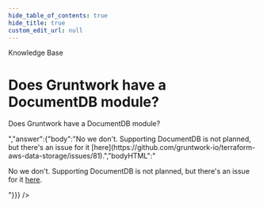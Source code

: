 ```yaml
---
hide_table_of_contents: true
hide_title: true
custom_edit_url: null
---
```



<CenterLayout>
<span className="searchCategory">Knowledge Base</span>
<h1>Does Gruntwork have a DocumentDB module?</h1>
<GitHub discussion={{"id":"D_kwDOF8slf84APHi2","number":323,"author":{"login":"iangrunt"},"title":"Does Gruntwork have a DocumentDB module?","body":"Does Gruntwork have a DocumentDB module?","bodyHTML":"<p dir=\"auto\">Does Gruntwork have a DocumentDB module?</p>","answer":{"body":"No we don't. Supporting DocumentDB is not planned, but there's an issue for it [here](https://github.com/gruntwork-io/terraform-aws-data-storage/issues/81).","bodyHTML":"<p dir=\"auto\">No we don't. Supporting DocumentDB is not planned, but there's an issue for it <a href=\"https://github.com/gruntwork-io/terraform-aws-data-storage/issues/81\">here</a>.</p>"}}} />

</CenterLayout>
  

<!-- ##DOCS-SOURCER-START
{
  "sourcePlugin": "github-discussions",
  "hash": "133c193416dfd92c3c2edf094082a331"
}
##DOCS-SOURCER-END -->
